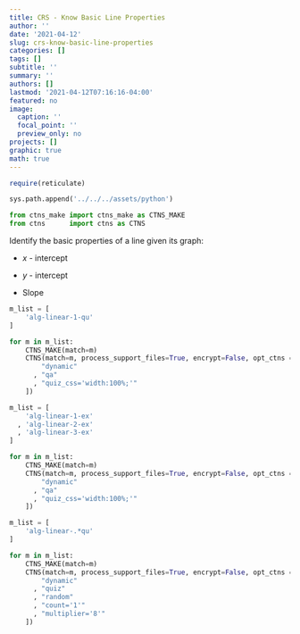 ```yaml
---
title: CRS - Know Basic Line Properties
author: ''
date: '2021-04-12'
slug: crs-know-basic-line-properties
categories: []
tags: []
subtitle: ''
summary: ''
authors: []
lastmod: '2021-04-12T07:16:16-04:00'
featured: no
image:
  caption: ''
  focal_point: ''
  preview_only: no
projects: []
graphic: true
math: true
---
```

```r
require(reticulate)
```

```python
sys.path.append('../../../assets/python')

from ctns_make import ctns_make as CTNS_MAKE
from ctns      import ctns as CTNS
```

Identify the basic properties of a line given its graph:

- $x$ - intercept

- $y$ - intercept

- Slope

```python
m_list = [
    'alg-linear-1-qu'
]

for m in m_list:
    CTNS_MAKE(match=m)
    CTNS(match=m, process_support_files=True, encrypt=False, opt_ctns = [ 
        "dynamic"
      , "qa"
      , "quiz_css='width:100%;'"
    ])
```

```python
m_list = [
    'alg-linear-1-ex'
  , 'alg-linear-2-ex'
  , 'alg-linear-3-ex'
]

for m in m_list:
    CTNS_MAKE(match=m)
    CTNS(match=m, process_support_files=True, encrypt=False, opt_ctns = [ 
        "dynamic"
      , "qa"
      , "quiz_css='width:100%;'"
    ])
```

```python
m_list = [
    'alg-linear-.*qu'
]

for m in m_list:
    CTNS_MAKE(match=m)
    CTNS(match=m, process_support_files=True, encrypt=False, opt_ctns = [ 
        "dynamic"
      , "quiz"
      , "random"
      , "count='1'"
      , "multiplier='8'"
    ])
```
